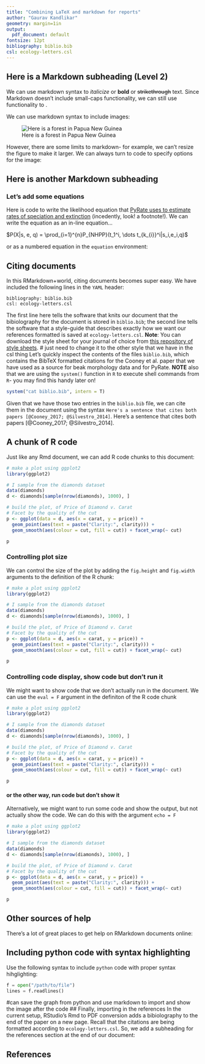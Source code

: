 ```yaml
---
title: "Combining LaTeX and markdown for reports"
author: "Gaurav Kandlikar"
geometry: margin=1in
output:
  pdf_document: default
fontsize: 12pt
bibliography: biblio.bib
csl: ecology-letters.csl
---
```


## Here is a Markdown subheading (Level 2)

We can use markdown syntax to *italicize* or **bold** or ~~strikethrough~~ text. Since Markdown doesn't include small-caps functionality, we can still use \LaTeX functionality to \textsc{write in small caps}.

We can use markdown syntax to include images:  


![Here is a forest in Papua New Guinea](images/tropical-forest.jpg)


However, there are some limits to markdown- for example, we can't resize the figure to make it larger. We can always turn to \LaTeX code to specify options for the image:

\begin{figure}[t]
\label{fig:pop}
\includegraphics[width=15cm, height=15cm,keepaspectratio]{images/tropical-forest.jpg}
\centering
\caption{Tropical forest!}
\end{figure}

\clearpage

## Here is another Markdown subheading
### Let's add some equations

Here is \LaTeX code to write the likelihood equation that [PyRate uses to estimate rates of speciation and extinction](https://academic.oup.com/sysbio/article/63/3/349/1650079/Bayesian-Estimation-of-Speciation-and-Extinction)\footnote{https://academic.oup.com/sysbio/article/63/3/349/1650079/Bayesian-Estimation-of-Speciation-and-Extinction} (incedently, look! a footnote!). We can write the equation as an in-line equation...

$P(X|s, e, q) = \prod_{i=1}^{n}P_{NHPP}(t_1^i, \dots t_{k_{i}}^i|s_i,e_i,q)$

or as a numbered equation in the `equation` environment:

\begin{equation}
P(X|s, e, q) = \prod_{i=1}^{n}P_{NHPP}(t_1^i, \dots t_{k_{i}}^i|s_i,e_i,q)
\end{equation}

\clearpage

## Citing documents 

In this RMarkdown+\LaTeX world, citing documents becomes super easy. We have included the following lines in the `YAML` header:

```
bibliography: biblio.bib     
csl: ecology-letters.csl
```

The first line here tells the software that knits our document that the bibiolography for the document is stored in `biblio.bib`; the second line tells the software that a style-guide that describes exactly how we want our references formatted is saved at `ecology-letters.csl`. **Note**: You can download the style sheet for your journal of choice from [this repository of style sheets](https://www.zotero.org/styles)\footnote{https://www.zotero.org/styles}.
# just need to change it to the other style that we have in the csl thing
Let's quickly inspect the contents of the files `biblio.bib`, which contains the BibTeX formatted citations for the Cooney et al. paper that we have used as a source for beak morphology data and for PyRate. **NOTE** also that we are using the `system()` function in `R` to execute shell commands from `R`- you may find this handy later on!

```r
system("cat biblio.bib", intern = T)
```


Given that we have  those two entries in the `biblio.bib` file, we can cite them in the document using the syntax `Here's a sentence that cites both papers [@Cooney_2017; @Silvestro_2014]`. Here's a sentence that cites both papers [@Cooney_2017; @Silvestro_2014].  

\clearpage

## A chunk of R code

Just like any Rmd document, we can add R code chunks to this document:

```r
# make a plot using ggplot2
library(ggplot2)

# I sample from the diamonds dataset
data(diamonds)
d <- diamonds[sample(nrow(diamonds), 1000), ]

# build the plot, of Price of Diamond v. Carat
# Facet by the quality of the cut
p <- ggplot(data = d, aes(x = carat, y = price)) +
  geom_point(aes(text = paste("Clarity:", clarity))) +
  geom_smooth(aes(colour = cut, fill = cut)) + facet_wrap(~ cut)

p
```

### Controlling plot size

We can control the size of the plot by adding the `fig.height` and `fig.width` arguments to the definition of the R chunk:

```r
# make a plot using ggplot2
library(ggplot2)

# I sample from the diamonds dataset
data(diamonds)
d <- diamonds[sample(nrow(diamonds), 1000), ]

# build the plot, of Price of Diamond v. Carat
# Facet by the quality of the cut
p <- ggplot(data = d, aes(x = carat, y = price)) +
  geom_point(aes(text = paste("Clarity:", clarity))) +
  geom_smooth(aes(colour = cut, fill = cut)) + facet_wrap(~ cut)

p
```

### Controlling code display, show code but don't run it

We might want to show code that we don't actually run in the document. We can use the `eval = F` argument in the definiton of  the R code chunk

```r
# make a plot using ggplot2
library(ggplot2)

# I sample from the diamonds dataset
data(diamonds)
d <- diamonds[sample(nrow(diamonds), 1000), ]

# build the plot, of Price of Diamond v. Carat
# Facet by the quality of the cut
p <- ggplot(data = d, aes(x = carat, y = price)) +
  geom_point(aes(text = paste("Clarity:", clarity))) +
  geom_smooth(aes(colour = cut, fill = cut)) + facet_wrap(~ cut)

p
```

#### or the other way, run code but don't show it
Alternatively, we might want to run some code and show the output, but not actually show the code. We can do this with the argument `echo = F`

```r
# make a plot using ggplot2
library(ggplot2)

# I sample from the diamonds dataset
data(diamonds)
d <- diamonds[sample(nrow(diamonds), 1000), ]

# build the plot, of Price of Diamond v. Carat
# Facet by the quality of the cut
p <- ggplot(data = d, aes(x = carat, y = price)) +
  geom_point(aes(text = paste("Clarity:", clarity))) +
  geom_smooth(aes(colour = cut, fill = cut)) + facet_wrap(~ cut)

p
```

## Other sources of help

There's a lot of great places to get help on RMarkdown documents online:  



## Including python code with syntax highlighting

Use the following syntax to include `python` code with proper syntax hihglighting:

```python
f = open("/path/to/file")
lines = f.readlines() 
```

#can save the graph from python and use markdown to import and show the image after the code
## Finally, importing in the references
In the current setup, RStudio's Rmd to PDF conversion adds a bibiolography to the end of the paper on a new page. Recall that the citations are being formatted according to `ecology-letters.csl`. So, we add a subheading for the references section at the end of our document:

\clearpage

## References

